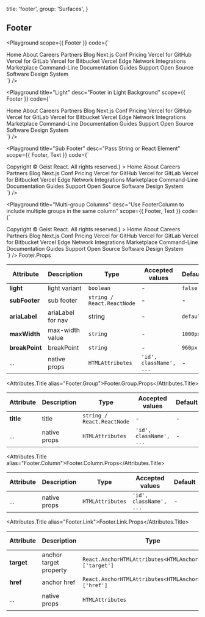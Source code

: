 
  title: 'footer',
  group: 'Surfaces',
}

## Footer

<Playground
  scope={{ Footer }}
  code={`
<Footer>
  <Footer.Group title="Company">
    <Footer.Link href="#">Home</Footer.Link>
    <Footer.Link href="#">About</Footer.Link>
    <Footer.Link href="#">Careers</Footer.Link>
    <Footer.Link href="#">Partners</Footer.Link>
    <Footer.Link href="#">Blog</Footer.Link>
    <Footer.Link href="#">Next.js Conf</Footer.Link>
  </Footer.Group>
  <Footer.Group title="Product">
    <Footer.Link href="#">Pricing</Footer.Link>
    <Footer.Link href="#">Vercel for GitHub</Footer.Link>
    <Footer.Link href="#">Vercel for GitLab</Footer.Link>
    <Footer.Link href="#">Vercel for Bitbucket</Footer.Link>
    <Footer.Link href="#">Vercel Edge Network</Footer.Link>
    <Footer.Link href="#">Integrations Marketplace</Footer.Link>
    <Footer.Link href="#">Command-Line</Footer.Link>
  </Footer.Group>
  <Footer.Group title="Education">
    <Footer.Link href="#">Documentation</Footer.Link>
    <Footer.Link href="#">Guides</Footer.Link>
    <Footer.Link href="#">Support</Footer.Link>
  </Footer.Group>
  <Footer.Group title="More">
    <Footer.Link href="#">Open Source Software</Footer.Link>
    <Footer.Link href="#">Design System</Footer.Link>
  </Footer.Group>
</Footer>
`}
/>

<Playground
  title="Light"
  desc="Footer in Light Background"
  scope={{ Footer }}
  code={`
<Footer light>
  <Footer.Group title="Company">
    <Footer.Link href="#">Home</Footer.Link>
    <Footer.Link href="#">About</Footer.Link>
    <Footer.Link href="#">Careers</Footer.Link>
    <Footer.Link href="#">Partners</Footer.Link>
    <Footer.Link href="#">Blog</Footer.Link>
    <Footer.Link href="#">Next.js Conf</Footer.Link>
  </Footer.Group>
  <Footer.Group title="Product">
    <Footer.Link href="#">Pricing</Footer.Link>
    <Footer.Link href="#">Vercel for GitHub</Footer.Link>
    <Footer.Link href="#">Vercel for GitLab</Footer.Link>
    <Footer.Link href="#">Vercel for Bitbucket</Footer.Link>
    <Footer.Link href="#">Vercel Edge Network</Footer.Link>
    <Footer.Link href="#">Integrations Marketplace</Footer.Link>
    <Footer.Link href="#">Command-Line</Footer.Link>
  </Footer.Group>
  <Footer.Group title="Education">
    <Footer.Link href="#">Documentation</Footer.Link>
    <Footer.Link href="#">Guides</Footer.Link>
    <Footer.Link href="#">Support</Footer.Link>
  </Footer.Group>
  <Footer.Group title="More">
    <Footer.Link href="#">Open Source Software</Footer.Link>
    <Footer.Link href="#">Design System</Footer.Link>
  </Footer.Group>
</Footer>
`}
/>

<Playground
  title="Sub Footer"
  desc="Pass String or React Element"
  scope={{ Footer, Text }}
  code={`
<Footer subFooter={<Text h6>Copyright © Geist React. All rights reserved.</Text>} >
  <Footer.Group title="Company">
    <Footer.Link href="#">Home</Footer.Link>
    <Footer.Link href="#">About</Footer.Link>
    <Footer.Link href="#">Careers</Footer.Link>
    <Footer.Link href="#">Partners</Footer.Link>
    <Footer.Link href="#">Blog</Footer.Link>
    <Footer.Link href="#">Next.js Conf</Footer.Link>
  </Footer.Group>
  <Footer.Group title="Product">
    <Footer.Link href="#">Pricing</Footer.Link>
    <Footer.Link href="#">Vercel for GitHub</Footer.Link>
    <Footer.Link href="#">Vercel for GitLab</Footer.Link>
    <Footer.Link href="#">Vercel for Bitbucket</Footer.Link>
    <Footer.Link href="#">Vercel Edge Network</Footer.Link>
    <Footer.Link href="#">Integrations Marketplace</Footer.Link>
    <Footer.Link href="#">Command-Line</Footer.Link>
  </Footer.Group>
  <Footer.Group title="Education">
    <Footer.Link href="#">Documentation</Footer.Link>
    <Footer.Link href="#">Guides</Footer.Link>
    <Footer.Link href="#">Support</Footer.Link>
  </Footer.Group>
  <Footer.Group title="More">
    <Footer.Link href="#">Open Source Software</Footer.Link>
    <Footer.Link href="#">Design System</Footer.Link>
  </Footer.Group>
</Footer>
`}
/>

<Playground
  title="Multi-group Columns"
  desc="Use FooterColumn to include multiple groups in the same column"
  scope={{ Footer, Text }}
  code={`
<Footer subFooter={<Text h6>Copyright © Geist React. All rights reserved.</Text>} >
  <Footer.Group title="Company">
    <Footer.Link href="#">Home</Footer.Link>
    <Footer.Link href="#">About</Footer.Link>
    <Footer.Link href="#">Careers</Footer.Link>
    <Footer.Link href="#">Partners</Footer.Link>
    <Footer.Link href="#">Blog</Footer.Link>
    <Footer.Link href="#">Next.js Conf</Footer.Link>
  </Footer.Group>
  <Footer.Group title="Product">
    <Footer.Link href="#">Pricing</Footer.Link>
    <Footer.Link href="#">Vercel for GitHub</Footer.Link>
    <Footer.Link href="#">Vercel for GitLab</Footer.Link>
    <Footer.Link href="#">Vercel for Bitbucket</Footer.Link>
    <Footer.Link href="#">Vercel Edge Network</Footer.Link>
    <Footer.Link href="#">Integrations Marketplace</Footer.Link>
    <Footer.Link href="#">Command-Line</Footer.Link>
  </Footer.Group>
  <Footer.Column>
    <Footer.Group title="Education">
    <Footer.Link href="#">Documentation</Footer.Link>
    <Footer.Link href="#">Guides</Footer.Link>
    <Footer.Link href="#">Support</Footer.Link>
  </Footer.Group>
  <Footer.Group title="More">
    <Footer.Link href="#">Open Source Software</Footer.Link>
    <Footer.Link href="#">Design System</Footer.Link>
  </Footer.Group>
  </Footer.Column>
</Footer>
`}
/>

<Attributes edit="/pages/en-us/components/footer.mdx">
<Attributes.Title>Footer.Props</Attributes.Title>

| Attribute      | Description       | Type                       | Accepted values         | Default   |
| -------------- | ----------------- | -------------------------- | ----------------------- | --------- |
| **light**      | light variant     | `boolean`                  | -                       | `false`   |
| **subFooter**  | sub footer        | `string / React.ReactNode` | -                       | -         |
| **ariaLabel**  | ariaLabel for nav | string                     | -                       | `default` |
| **maxWidth**   | max-width value   | `string`                   | -                       | `1000px`  |
| **breakPoint** | breakPoint        | `string`                   | -                       | `960px`   |
| ...            | native props      | `HTMLAttributes`           | `'id', className', ...` | -         |

<Attributes.Title alias="Footer.Group">Footer.Group.Props</Attributes.Title>

| Attribute | Description  | Type                       | Accepted values         | Default |
| --------- | ------------ | -------------------------- | ----------------------- | ------- |
| **title** | title        | `string / React.ReactNode` | -                       | -       |
| ...       | native props | `HTMLAttributes`           | `'id', className', ...` | -       |

<Attributes.Title alias="Footer.Column">Footer.Column.Props</Attributes.Title>

| Attribute | Description  | Type             | Accepted values         | Default |
| --------- | ------------ | ---------------- | ----------------------- | ------- |
| ...       | native props | `HTMLAttributes` | `'id', className', ...` | -       |

<Attributes.Title alias="Footer.Link">Footer.Link.Props</Attributes.Title>

| Attribute  | Description            | Type                                                      | Accepted values         | Default |
| ---------- | ---------------------- | --------------------------------------------------------- | ----------------------- | ------- |
| **target** | anchor target property | `React.AnchorHTMLAttributes<HTMLAnchorElement>['target']` | -                       | `_self` |
| **href**   | anchor href            | `React.AnchorHTMLAttributes<HTMLAnchorElement>['href']`   | -                       | -`      |
| ...        | native props           | `HTMLAttributes`                                          | `'id', className', ...` | -       |

</Attributes>

